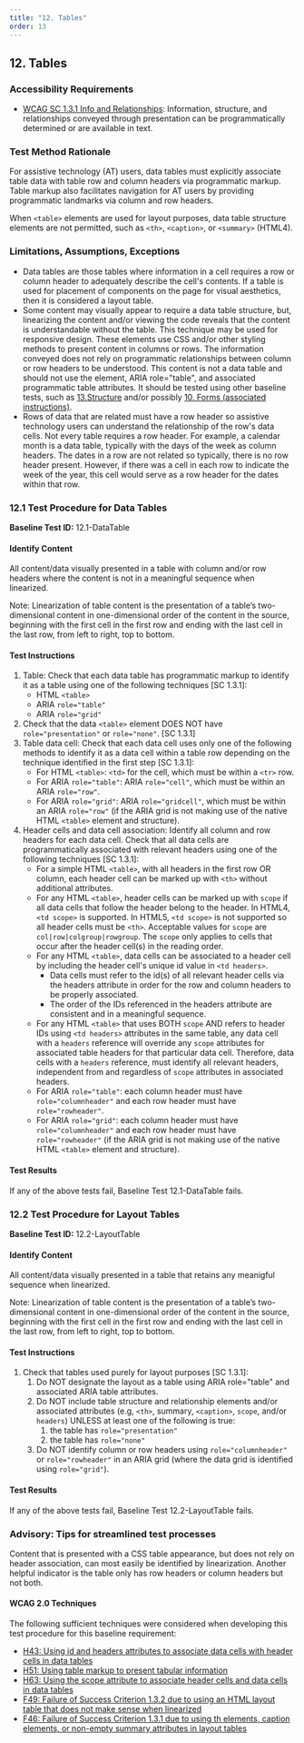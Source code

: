 ```yaml
---
title: "12. Tables"
order: 13
---
```

## 12. Tables

### Accessibility Requirements

-   [WCAG SC 1.3.1 Info and Relationships](https://www.w3.org/TR/UNDERSTANDING-WCAG20/content-structure-separation-programmatic.html): Information, structure, and relationships conveyed through presentation can be programmatically determined or are available in text.

### Test Method Rationale

For assistive technology (AT) users, data tables must explicitly associate table data with table row and column headers via programmatic markup. Table markup also facilitates navigation for AT users by providing programmatic landmarks via column and row headers.

When `<table>` elements are used for layout purposes, data table structure elements are not permitted, such as `<th>`, `<caption>`, or `<summary>` (HTML4).

### Limitations, Assumptions, Exceptions

-   Data tables are those tables where information in a cell requires a row or column header to adequately describe the cell's contents. If a table is used for placement of components on the page for visual aesthetics, then it is considered a layout table.
-   Some content may visually appear to require a data table structure, but, linearizing the content and/or viewing the code reveals that the content is understandable without the table. This technique may be used for responsive design. These elements use CSS and/or other styling methods to present content in columns or rows. The information conveyed does not rely on programmatic relationships between column or row headers to be understood. This content is not a data table and should not use the element, ARIA role="table", and associated programmatic table attributes. It should be tested using other baseline tests, such as [13.Structure](../13Structure/) and/or possibly [10. Forms (associated instructions)](../10Forms/).
-   Rows of data that are related must have a row header so assistive technology users can understand the relationship of the row's data cells. Not every table requires a row header. For example, a calendar month is a data table, typically with the days of the week as column headers. The dates in a row are not related so typically, there is no row header present. However, if there was a cell in each row to indicate the week of the year, this cell would serve as a row header for the dates within that row.

### 12.1 Test Procedure for Data Tables

**Baseline Test ID:** 12.1-DataTable
#### Identify Content
<p id="1IC">All content/data visually presented in a table with column and/or row headers where the content is not in a meaningful sequence when linearized.</p>

Note: Linearization of table content is the presentation of a table’s two-dimensional content in one-dimensional order of the content in the source, beginning with the first cell in the first row and ending with the last cell in the last row, from left to right, top to bottom.

#### Test Instructions
<ol id="1TI">
    <li id="1TI-1">
    Table: Check that each data table has programmatic markup to identify it as a table using one of the following techniques [SC 1.3.1]:
        <ul>
            <li>HTML <code>&lt;table&gt;</code></li>
            <li>ARIA <code>role="table"</code></li>
            <li>ARIA <code>role="grid"</code></li>
        </ul></li>
    <li id="1TI-2">Check that the data <code>&lt;table&gt;</code> element DOES NOT have <code>role="presentation"</code> or <code>role="none"</code>. [SC 1.3.1]</li>
    <li id="1TI-3">
    Table data cell: Check that each data cell uses only one of the following methods to identify it as a data cell within a table row depending on the technique identified in the first step [SC 1.3.1]:
        <ul>
            <li>For HTML <code>&lt;table&gt;</code>: <code>&lt;td&gt;</code> for the cell, which must be within a <code>&lt;tr&gt;</code> row.</li>
            <li>For ARIA <code>role="table"</code>: ARIA <code>role="cell"</code>, which must be within an ARIA <code>role="row"</code>.</li>
            <li>For ARIA <code>role="grid"</code>: ARIA <code>role="gridcell"</code>, which must be within an ARIA <code>role="row"</code> (if the ARIA grid is not making use of the native HTML <code>&lt;table&gt;</code> element and structure).</li>
        </ul></li>
    <li id="1TI-4">
    Header cells and data cell association: Identify all column and row headers for each data cell. Check that all data cells are programmatically associated with relevant headers using one of the following techniques [SC 1.3.1]:
    <ul>
        <li>For a simple HTML <code>&lt;table&gt;</code>, with all headers in the first row OR column, each header cell can be marked up with <code>&lt;th&gt;</code> without additional attributes.</li>
        <li>For any HTML <code>&lt;table&gt;</code>, header cells can be marked up with <code>scope</code> if all data cells that follow the header belong to the header. In HTML4, <code>&lt;td scope&gt;</code> is supported. In HTML5, <code>&lt;td scope&gt;</code> is not supported so all header cells must be <code>&lt;th&gt;</code>. Acceptable values for <code>scope</code> are <code>col|row|colgroup|rowgroup</code>. The <code>scope</code> only applies to cells that occur after the header cell(s) in the reading order.</li>
        <li>
        For any HTML <code>&lt;table&gt;</code>, data cells can be associated to a header cell by including the header cell's unique id value in <code>&lt;td headers&gt;</code>.
            <ul>
                <li>Data cells must refer to the id(s) of all relevant header cells via the headers attribute in order for the row and column headers to be properly associated.</li>
                <li>The order of the IDs referenced in the headers attribute are consistent and in a meaningful sequence.</li>
            </ul></li>
        <li>For any HTML <code>&lt;table&gt;</code> that uses BOTH <code>scope</code> AND refers to header IDs using <code>&lt;td headers&gt;</code> attributes in the same table, any data cell with a <code>headers</code> reference will override any <code>scope</code> attributes for associated table headers for that particular data cell. Therefore, data cells with a <code>headers</code> reference, must identify all relevant headers, independent from and regardless of <code>scope</code> attributes in associated headers.</li>
        <li>For ARIA <code>role="table"</code>: each column header must have <code>role="columnheader"</code> and each row header must have <code>role="rowheader"</code>.</li>
        <li>For ARIA <code>role="grid"</code>: each column header must have <code>role="columnheader"</code> and each row header must have <code>role="rowheader"</code> (if the ARIA grid is not making use of the native HTML <code>&lt;table&gt;</code> element and structure).</li>
	</ul></li>
</ol>

#### Test Results
<p id="1TR">If any of the above tests fail, Baseline Test 12.1-DataTable fails.</p>

### 12.2 Test Procedure for Layout Tables

**Baseline Test ID:** 12.2-LayoutTable
#### Identify Content
<p id="2IC">All content/data visually presented in a table that retains any meanigful sequence when linearized.</p>

Note: Linearization of table content is the presentation of a table’s two-dimensional content in one-dimensional order of the content in the source, beginning with the first cell in the first row and ending with the last cell in the last row, from left to right, top to bottom.

#### Test Instructions
<ol id="2TI">
    <li id="2TI-1">
    Check that tables used purely for layout purposes [SC 1.3.1]:
        <ol>
            <li id="2TI-1i">Do NOT designate the layout as a table using ARIA role="table" and associated ARIA table attributes.</li>
            <li id="2TI-1ii">
            Do NOT include table structure and relationship elements and/or associated attributes (e.g, <code>&lt;th&gt;</code>, summary, <code>&lt;caption&gt;</code>, <code>scope</code>, and/or <code>headers</code>) UNLESS at least one of the following is true:
            <ol>
                <li id="2TI-1iia">the table has <code>role="presentation"</code></li>
                <li id="2TI-1iib">the table has <code>role="none"</code></li>
            </ol></li>
            <li id="2TI-1iii">Do NOT identify column or row headers using <code>role="columnheader"</code> or <code>role="rowheader"</code> in an ARIA grid (where the data grid is identified using <code>role="grid"</code>).</li>
        </ol></li>
</ol>

#### Test Results
<p id="2TR">If any of the above tests fail, Baseline Test 12.2-LayoutTable fails.</p>

### Advisory: Tips for streamlined test processes

Content that is presented with a CSS table appearance, but does not rely on header association, can most easily be identified by linearization. Another helpful indicator is the table only has row headers or column headers but not both.

#### WCAG 2.0 Techniques
The following sufficient techniques were considered when developing this test procedure for this baseline requirement:
-   [H43: Using id and headers attributes to associate data cells with header cells in data tables](https://www.w3.org/TR/WCAG20-TECHS/H43.html)
-   [H51: Using table markup to present tabular information](https://www.w3.org/TR/WCAG20-TECHS/H51.html)
-   [H63: Using the scope attribute to associate header cells and data cells in data tables](https://www.w3.org/TR/WCAG20-TECHS/H63.html)
-   [F49: Failure of Success Criterion 1.3.2 due to using an HTML layout table that does not make sense when linearized](https://www.w3.org/TR/WCAG20-TECHS/F49.html)
-   [F46: Failure of Success Criterion 1.3.1 due to using th elements, caption elements, or non-empty summary attributes in layout tables](https://www.w3.org/TR/WCAG20-TECHS/F46.html)
